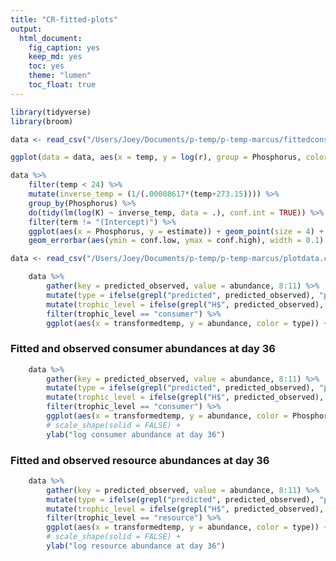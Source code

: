```yaml
---
title: "CR-fitted-plots"
output: 
  html_document: 
    fig_caption: yes
    keep_md: yes
    toc: yes
    theme: "lumen"
    toc_float: true
---
```


```r
library(tidyverse)
library(broom)

data <- read_csv("/Users/Joey/Documents/p-temp/p-temp-marcus/fittedconsumerdata.csv")
```


```r
ggplot(data = data, aes(x = temp, y = log(r), group = Phosphorus, color = Phosphorus)) + geom_point()
```

```r
data %>% 
	filter(temp < 24) %>% 
	mutate(inverse_temp = (1/(.00008617*(temp+273.15)))) %>% 
	group_by(Phosphorus) %>% 
	do(tidy(lm(log(K) ~ inverse_temp, data = .), conf.int = TRUE)) %>%
	filter(term != "(Intercept)") %>%
	ggplot(aes(x = Phosphorus, y = estimate)) + geom_point(size = 4) + 
	geom_errorbar(aes(ymin = conf.low, ymax = conf.high), width = 0.1)

```

```r
data <- read_csv("/Users/Joey/Documents/p-temp/p-temp-marcus/plotdata.csv")
```

```r
	data %>% 
		gather(key = predicted_observed, value = abundance, 8:11) %>%
		mutate(type = ifelse(grepl("predicted", predicted_observed), "predicted", "observed")) %>% 
		mutate(trophic_level = ifelse(grepl("H$", predicted_observed), "consumer", "resource")) %>% 
		filter(trophic_level == "consumer") %>% 
		ggplot(aes(x = transformedtemp, y = abundance, color = type)) + geom_point(aes(shape = Phosphorus, fill = type), size = 4, alpha = 0.5) + ylab("log consumer abundance at day 36")

```

### Fitted and observed consumer abundances at day 36
```r
	data %>% 
		gather(key = predicted_observed, value = abundance, 8:11) %>%
		mutate(type = ifelse(grepl("predicted", predicted_observed), "predicted", "observed")) %>% 
		mutate(trophic_level = ifelse(grepl("H$", predicted_observed), "consumer", "resource")) %>% 
		filter(trophic_level == "consumer") %>% 
		ggplot(aes(x = transformedtemp, y = abundance, color = Phosphorus)) + geom_point(aes(shape = type), size = 6, alpha = 0.5) + 
		# scale_shape(solid = FALSE) +
		ylab("log consumer abundance at day 36")
```	

### Fitted and observed resource abundances at day 36
```r
	data %>% 
		gather(key = predicted_observed, value = abundance, 8:11) %>%
		mutate(type = ifelse(grepl("predicted", predicted_observed), "predicted", "observed")) %>% 
		mutate(trophic_level = ifelse(grepl("H$", predicted_observed), "consumer", "resource")) %>% 
		filter(trophic_level == "resource") %>% 
		ggplot(aes(x = transformedtemp, y = abundance, color = type)) + geom_point(aes(shape = Phosphorus), size = 6, alpha = 0.5) + 
		# scale_shape(solid = FALSE) +
		ylab("log resource abundance at day 36")
```	